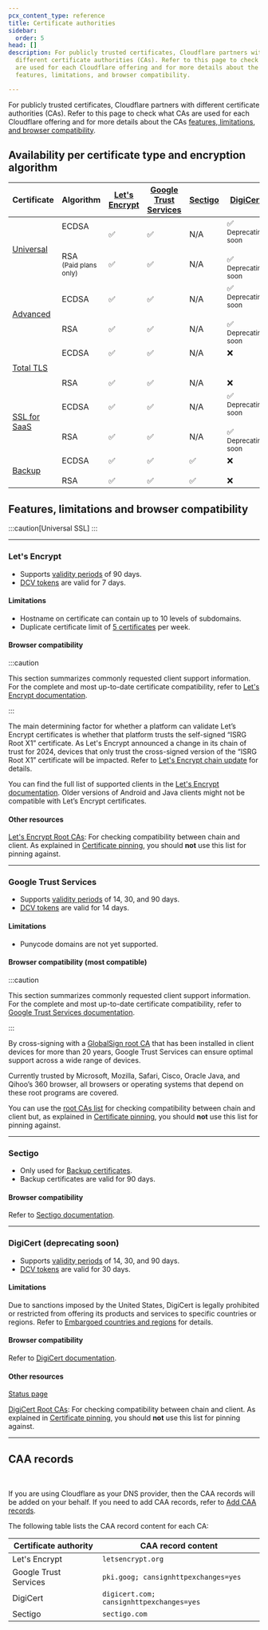 ```yaml
---
pcx_content_type: reference
title: Certificate authorities
sidebar:
  order: 5
head: []
description: For publicly trusted certificates, Cloudflare partners with
  different certificate authorities (CAs). Refer to this page to check what CAs
  are used for each Cloudflare offering and for more details about the CAs
  features, limitations, and browser compatibility.

---
```



For publicly trusted certificates, Cloudflare partners with different certificate authorities (CAs). Refer to this page to check what CAs are used for each Cloudflare offering and for more details about the CAs [features, limitations, and browser compatibility](#features-limitations-and-browser-compatibility).

## Availability per certificate type and encryption algorithm



| Certificate                                                                                                       | Algorithm                                                    | [Let's Encrypt](#lets-encrypt) | [Google Trust Services](#google-trust-services) | [Sectigo](#sectigo)      | [DigiCert](#digicert-deprecating-soon)                                               |
| ----------------------------------------------------------------------------------------------------------------- | ------------------------------------------------------------ | ------------------------------ | ----------------------------------------------- | ------------------------ | ------------------------------------------------------------------------------------ |
| [Universal](/ssl/edge-certificates/universal-ssl/)                                                                | ECDSA<br /><br /><br />RSA<br /><sub>(Paid plans only)</sub> | ✅<br /><br /><br />✅           | ✅<br /><br /><br />✅                            | N/A<br /><br /><br />N/A | ✅<br /> <sub>Deprecating soon</sub> <br /><br />✅<br /> <sub>Deprecating soon</sub>  |
| [Advanced](/ssl/edge-certificates/advanced-certificate-manager/)                                                  | ECDSA<br /><br /><br />RSA                                   | ✅<br /><br /><br />✅           | ✅<br /><br /><br />✅                            | N/A<br /><br /><br />N/A | ✅<br /> <sub>Deprecating soon</sub> <br /><br /> ✅<br /> <sub>Deprecating soon</sub> |
| [Total TLS](/ssl/edge-certificates/additional-options/total-tls/)                                                 | ECDSA<br /><br /><br />RSA                                   | ✅<br /><br /><br />✅           | ✅<br /><br /><br />✅                            | N/A<br /><br /><br />N/A | ❌ <br /><br /><br /> ❌                                                               |
| [SSL for SaaS](/cloudflare-for-platforms/cloudflare-for-saas/security/certificate-management/issue-and-validate/) | ECDSA<br /><br /><br />RSA                                   | ✅<br /><br /><br />✅           | ✅<br /><br /><br />✅                            | N/A<br /><br /><br />N/A | ✅<br /> <sub>Deprecating soon</sub> <br /><br /> ✅<br /> <sub>Deprecating soon</sub> |
| [Backup](/ssl/edge-certificates/backup-certificates/)                                                             | ECDSA<br /><br />RSA                                         | ✅<br /><br />✅                 | ✅<br /><br />✅                                  | ✅<br /><br />✅           | ❌ <br /><br /> ❌                                                                     |



## Features, limitations and browser compatibility

:::caution[Universal SSL]
 <Render file="universal-ssl-validity" /> 
:::

***

### Let's Encrypt

* Supports [validity periods](/ssl/reference/certificate-validity-periods/) of 90 days.
* [DCV tokens](/ssl/edge-certificates/changing-dcv-method/) are valid for 7 days.

#### Limitations

* Hostname on certificate can contain up to 10 levels of subdomains.
* Duplicate certificate limit of [5 certificates](https://letsencrypt.org/docs/rate-limits/) per week.

#### Browser compatibility

:::caution


This section summarizes commonly requested client support information. For the complete and most up-to-date certificate compatibility, refer to [Let's Encrypt documentation](https://letsencrypt.org/docs/certificate-compatibility/).


:::

The main determining factor for whether a platform can validate Let’s Encrypt certificates is whether that platform trusts the self-signed “ISRG Root X1” certificate. As Let's Encrypt announced a change in its chain of trust for 2024, devices that only trust the cross-signed version of the “ISRG Root X1” certificate will be impacted. Refer to [Let's Encrypt chain update](/ssl/reference/migration-guides/lets-encrypt-chain/) for details.

You can find the full list of supported clients in the [Let's Encrypt documentation](https://letsencrypt.org/docs/certificate-compatibility/). Older versions of Android and Java clients might not be compatible with Let’s Encrypt certificates.

#### Other resources

[Let's Encrypt Root CAs](https://letsencrypt.org/certificates/): For checking compatibility between chain and client. As explained in [Certificate pinning](/ssl/reference/certificate-pinning/), you should **not** use this list for pinning against.

***

### Google Trust Services

* Supports [validity periods](/ssl/reference/certificate-validity-periods/) of 14, 30, and 90 days.
* [DCV tokens](/ssl/edge-certificates/changing-dcv-method/) are valid for 14 days.

#### Limitations

* Punycode domains are not yet supported.

#### Browser compatibility (most compatible)

:::caution


This section summarizes commonly requested client support information. For the complete and most up-to-date certificate compatibility, refer to [Google Trust Services documentation](https://pki.goog/faq/).


:::

By cross-signing with a [GlobalSign root CA](https://valid.r1.roots.globalsign.com/) that has been installed in client devices for more than 20 years, Google Trust Services can ensure optimal support across a wide range of devices.

Currently trusted by Microsoft, Mozilla, Safari, Cisco, Oracle Java, and Qihoo’s 360 browser, all browsers or operating systems that depend on these root programs are covered.

You can use the [root CAs list](https://pki.goog/faq/#faq-27) for checking compatibility between chain and client but, as explained in [Certificate pinning](/ssl/reference/certificate-pinning/), you should **not** use this list for pinning against.

***

### Sectigo

* Only used for [Backup certificates](/ssl/edge-certificates/backup-certificates/).
* Backup certificates are valid for 90 days.

#### Browser compatibility

Refer to [Sectigo documentation](https://www.sectigo.com/knowledge-base/detail/SSL-Browser-Compatibility-1527076085062/kA01N000000zFJt).

***

### DigiCert (deprecating soon)

* Supports [validity periods](/ssl/reference/certificate-validity-periods/) of 14, 30, and 90 days.
* [DCV tokens](/ssl/edge-certificates/changing-dcv-method/) are valid for 30 days.

#### Limitations

Due to sanctions imposed by the United States, DigiCert is legally prohibited or restricted from offering its products and services to specific countries or regions. Refer to [Embargoed countries and regions](https://knowledge.digicert.com/solution/Embargoed-Countries-and-Regions.html) for details.

#### Browser compatibility

Refer to [DigiCert documentation](https://www.digicert.com/support/resources/faq/public-trust-and-certificates/are-digicert-tls-ssl-certificates-compatible-with-my-browser).

#### Other resources

[Status page](https://status.digicert.com/)

[DigiCert Root CAs](https://www.digicert.com/kb/digicert-root-certificates.htm): For checking compatibility between chain and client. As explained in [Certificate pinning](/ssl/reference/certificate-pinning/), you should **not** use this list for pinning against.

***

## CAA records

<Render file="caa-records-definition" /> <br/>

If you are using Cloudflare as your DNS provider, then the CAA records will be added on your behalf. If you need to add CAA records, refer to [Add CAA records](/ssl/edge-certificates/caa-records/).

The following table lists the CAA record content for each CA:



| Certificate authority | CAA record content                       |
| --------------------- | ---------------------------------------- |
| Let's Encrypt         | `letsencrypt.org`                        |
| Google Trust Services | `pki.goog; cansignhttpexchanges=yes`     |
| DigiCert              | `digicert.com; cansignhttpexchanges=yes` |
| Sectigo               | `sectigo.com`                            |

